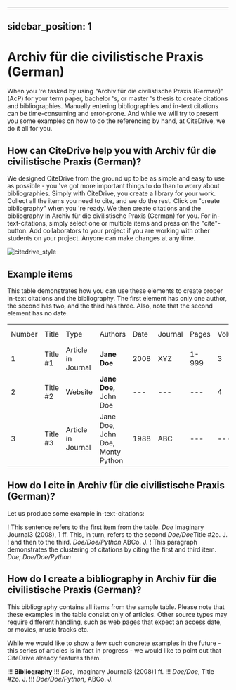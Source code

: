 
---
sidebar_position: 1
---

# Archiv für die civilistische Praxis (German)

When you 're tasked by using "Archiv für die civilistische Praxis (German)" (AcP) for your term paper, bachelor 's, or master 's thesis to create citations and bibliographies.
Manually entering bibliographies and in-text citations can be time-consuming and error-prone. And while we will try to present you some examples on how to do the referencing by hand, at CiteDrive, we do it all for you.

<!---
## About  Archiv für die civilistische Praxis (German)

* Title: Archiv für die civilistische Praxis (German)
* Short Title (Id): AcP)
* Authors: Archiv für die civilistische Praxis (German)
* Download: Archiv für die civilistische Praxis (German)
 --->

## How can CiteDrive help you with Archiv für die civilistische Praxis (German)?

We designed CiteDrive from the ground up to be as simple and easy to use as possible - you 've got more important things to do than to worry about bibliographies. Simply with CiteDrive, you create a library for your work. Collect all the items you need to cite, and we do the rest. Click on "create bibliography" when you 're ready. We then create citations and the bibliography in Archiv für die civilistische Praxis (German) for you. For in-text-citations, simply select one or multiple items and press on the "cite"-button. Add collaborators to your project if you are working with other students on your project. Anyone can make changes at any time.


![citedrive_style](images/archiv-fur-die-civilistische-praxis-german.svg "Choose Archiv für die civilistische Praxis (German) in the CiteDrive App")


## Example items

This table demonstrates how you can use these elements to create proper in-text citations and the bibliography. The first element has only one author, the second has two, and the third has three. Also, note that the second element has no date.


<table>
  <tr>
   <td>Number
   </td>
   <td>Title
   </td>
   <td>Type
   </td>
   <td>Authors
   </td>
   <td>Date
   </td>
   <td>Journal
   </td>
   <td>Pages
   </td>
   <td>Volume
   </td>
   <td>Issue
   </td>
   <td>Access Date
   </td>
  </tr>
  <tr>
   <td>1
   </td>
   <td>Title #1
   </td>
   <td>Article in Journal
   </td>
   <td><strong>Jane Doe</strong>
   </td>
   <td>2008
   </td>
   <td>XYZ
   </td>
   <td>1-999
   </td>
   <td>3
   </td>
   <td>2
   </td>
   <td>--
   </td>
  </tr>
  <tr>
   <td>
2
   </td>
   <td>Title #2
   </td>
   <td>Website
   </td>
   <td><strong>Jane Doe, </strong>John Doe
   </td>
   <td>---
   </td>
   <td>---
   </td>
   <td>---
   </td>
   <td>4
   </td>
   <td>---
   </td>
   <td>2020-05-01
   </td>
  </tr>
  <tr>
   <td>3
   </td>
   <td>Title #3
   </td>
   <td>Article in Journal
   </td>
   <td>Jane Doe, John Doe, Monty Python
   </td>
   <td>1988
   </td>
   <td>ABC
   </td>
   <td>---
   </td>
   <td>---
   </td>
   <td>16
   </td>
   <td>---
   </td>
  </tr>
</table>



## How do I cite in  Archiv für die civilistische Praxis (German)?

Let us produce some example in-text-citations:

! This sentence refers to the first item from the table. <i>Doe</i> Imaginary Journal3 (2008), 1 ff. This, in turn, refers to the second <i>Doe/Doe</i>Title #2o. J.
! and then to the third.  <i>Doe/Doe/Python</i> ABCo. J.
! This paragraph demonstrates the clustering of citations by citing the first and third item. <i>Doe</i>; <i>Doe/Doe/Python</i>



## How do I create a bibliography in Archiv für die civilistische Praxis (German)?

This bibliography contains all items from the sample table. Please note that these examples in the table consist only of articles. Other source types may require different handling, such as web pages that expect an access date, or movies, music tracks etc.

While we would like to show a few such concrete examples in the future - this series of articles is in fact in progress - we would like to point out that CiteDrive already features them.


!!! **Bibliography**
!!! <i>Doe</i>, Imaginary Journal3 (2008)1 ff.
!!! <i>Doe/Doe</i>, Title #2o. J.
!!! <i>Doe/Doe/Python</i>, ABCo. J.


```
        